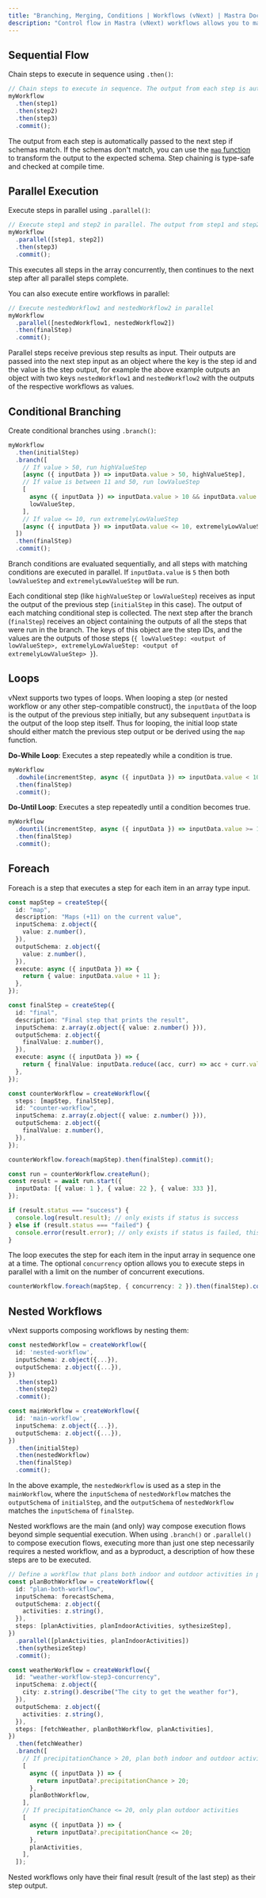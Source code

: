 ```yaml
---
title: "Branching, Merging, Conditions | Workflows (vNext) | Mastra Docs"
description: "Control flow in Mastra (vNext) workflows allows you to manage branching, merging, and conditions to construct workflows that meet your logic requirements."
---
```


## Sequential Flow

Chain steps to execute in sequence using `.then()`:

```typescript
// Chain steps to execute in sequence. The output from each step is automatically passed to the next step.
myWorkflow
  .then(step1)
  .then(step2)
  .then(step3)
  .commit();
```

The output from each step is automatically passed to the next step if schemas match. If the schemas don't match, you can use the [`map` function](/docs/workflows-vnext/input-data-mapping.mdx) to transform the output to the expected schema.
Step chaining is type-safe and checked at compile time.

## Parallel Execution

Execute steps in parallel using `.parallel()`:

```typescript
// Execute step1 and step2 in parallel. The output from step1 and step2 is passed to step3 as an object.
myWorkflow
  .parallel([step1, step2])
  .then(step3)
  .commit();
```

This executes all steps in the array concurrently, then continues to the next step after all parallel steps complete.

You can also execute entire workflows in parallel:

```typescript
// Execute nestedWorkflow1 and nestedWorkflow2 in parallel
myWorkflow
  .parallel([nestedWorkflow1, nestedWorkflow2])
  .then(finalStep)
  .commit();
```

Parallel steps receive previous step results as input. Their outputs are passed into the next step input as an object where the key is the step id and the value is the step output, for example the above example outputs an object with two keys `nestedWorkflow1` and `nestedWorkflow2` with the outputs of the respective workflows as values.

## Conditional Branching

Create conditional branches using `.branch()`:

```typescript
myWorkflow
  .then(initialStep)
  .branch([
    // If value > 50, run highValueStep
    [async ({ inputData }) => inputData.value > 50, highValueStep],
    // If value is between 11 and 50, run lowValueStep
    [
      async ({ inputData }) => inputData.value > 10 && inputData.value <= 50,
      lowValueStep,
    ],
    // If value <= 10, run extremelyLowValueStep
    [async ({ inputData }) => inputData.value <= 10, extremelyLowValueStep],
  ])
  .then(finalStep)
  .commit();
```

Branch conditions are evaluated sequentially, and all steps with matching conditions are executed in parallel. If `inputData.value` is `5` then both `lowValueStep` and `extremelyLowValueStep` will be run.

Each conditional step (like `highValueStep` or `lowValueStep`) receives as input the output of the previous step (`initialStep` in this case). The output of each matching conditional step is collected. The next step after the branch (`finalStep`) receives an object containing the outputs of all the steps that were run in the branch. The keys of this object are the step IDs, and the values are the outputs of those steps (`{ lowValueStep: <output of lowValueStep>, extremelyLowValueStep: <output of extremelyLowValueStep> }`).

## Loops

vNext supports two types of loops. When looping a step (or nested workflow or any other step-compatible construct), the `inputData` of the loop is the output of the previous step initially, but any subsequent `inputData` is the output of the loop step itself. Thus for looping, the initial loop state should either match the previous step output or be derived using the `map` function.

**Do-While Loop**: Executes a step repeatedly while a condition is true.

```typescript
myWorkflow
  .dowhile(incrementStep, async ({ inputData }) => inputData.value < 10)
  .then(finalStep)
  .commit();
```

**Do-Until Loop**: Executes a step repeatedly until a condition becomes true.

```typescript
myWorkflow
  .dountil(incrementStep, async ({ inputData }) => inputData.value >= 10)
  .then(finalStep)
  .commit();
```

## Foreach

Foreach is a step that executes a step for each item in an array type input.

```typescript
const mapStep = createStep({
  id: "map",
  description: "Maps (+11) on the current value",
  inputSchema: z.object({
    value: z.number(),
  }),
  outputSchema: z.object({
    value: z.number(),
  }),
  execute: async ({ inputData }) => {
    return { value: inputData.value + 11 };
  },
});

const finalStep = createStep({
  id: "final",
  description: "Final step that prints the result",
  inputSchema: z.array(z.object({ value: z.number() })),
  outputSchema: z.object({
    finalValue: z.number(),
  }),
  execute: async ({ inputData }) => {
    return { finalValue: inputData.reduce((acc, curr) => acc + curr.value, 0) };
  },
});

const counterWorkflow = createWorkflow({
  steps: [mapStep, finalStep],
  id: "counter-workflow",
  inputSchema: z.array(z.object({ value: z.number() })),
  outputSchema: z.object({
    finalValue: z.number(),
  }),
});

counterWorkflow.foreach(mapStep).then(finalStep).commit();

const run = counterWorkflow.createRun();
const result = await run.start({
  inputData: [{ value: 1 }, { value: 22 }, { value: 333 }],
});

if (result.status === "success") {
  console.log(result.result); // only exists if status is success
} else if (result.status === "failed") {
  console.error(result.error); // only exists if status is failed, this is an instance of Error
}
```

The loop executes the step for each item in the input array in sequence one at a time. The optional `concurrency` option allows you to execute steps in parallel with a limit on the number of concurrent executions.

```typescript
counterWorkflow.foreach(mapStep, { concurrency: 2 }).then(finalStep).commit();
```

## Nested Workflows

vNext supports composing workflows by nesting them:

```typescript
const nestedWorkflow = createWorkflow({
  id: 'nested-workflow',
  inputSchema: z.object({...}),
  outputSchema: z.object({...}),
})
  .then(step1)
  .then(step2)
  .commit();

const mainWorkflow = createWorkflow({
  id: 'main-workflow',
  inputSchema: z.object({...}),
  outputSchema: z.object({...}),
})
  .then(initialStep)
  .then(nestedWorkflow)
  .then(finalStep)
  .commit();
```

In the above example, the `nestedWorkflow` is used as a step in the `mainWorkflow`, where the `inputSchema` of `nestedWorkflow` matches the `outputSchema` of `initialStep`, and the `outputSchema` of `nestedWorkflow` matches the `inputSchema` of `finalStep`.

Nested workflows are the main (and only) way compose execution flows beyond simple sequential execution. When using `.branch()` or `.parallel()` to compose execution flows, executing more than just one step necessarily requires a nested workflow, and as a byproduct, a description of how these steps are to be executed.

```typescript
// Define a workflow that plans both indoor and outdoor activities in parallel, then synthesizes the results
const planBothWorkflow = createWorkflow({
  id: "plan-both-workflow",
  inputSchema: forecastSchema,
  outputSchema: z.object({
    activities: z.string(),
  }),
  steps: [planActivities, planIndoorActivities, sythesizeStep],
})
  .parallel([planActivities, planIndoorActivities])
  .then(sythesizeStep)
  .commit();

const weatherWorkflow = createWorkflow({
  id: "weather-workflow-step3-concurrency",
  inputSchema: z.object({
    city: z.string().describe("The city to get the weather for"),
  }),
  outputSchema: z.object({
    activities: z.string(),
  }),
  steps: [fetchWeather, planBothWorkflow, planActivities],
})
  .then(fetchWeather)
  .branch([
    // If precipitationChance > 20, plan both indoor and outdoor activities (nested workflow)
    [
      async ({ inputData }) => {
        return inputData?.precipitationChance > 20;
      },
      planBothWorkflow,
    ],
    // If precipitationChance <= 20, only plan outdoor activities
    [
      async ({ inputData }) => {
        return inputData?.precipitationChance <= 20;
      },
      planActivities,
    ],
  ]);
```

Nested workflows only have their final result (result of the last step) as their step output.

